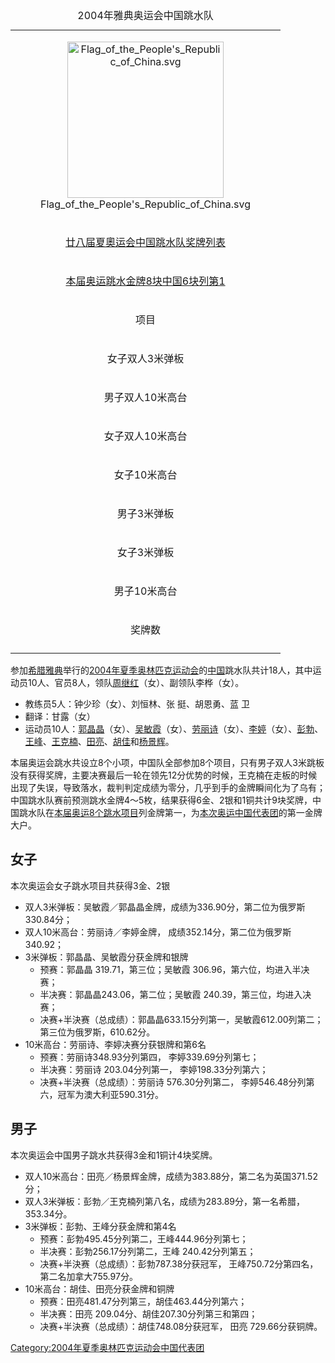 {| border="1" cellpadding="2" cellspacing="0" align="right" 
|+2004年雅典奥运会中国跳水队
|- bgcolor="#efefef"
| colspan="7" align="center"|[[File:Flag_of_the_People's_Republic_of_China.svg|250px]]
|- bgcolor="#efefef"
!colspan=7|[[2004年夏季奥林匹克运动会|廿八届夏奧运会中国跳水队]][[2004年夏季奥运会中国代表团奖牌详细列表|奖牌列表]]
|- bgcolor="#efefef"
!colspan=7|[[2004年夏季奥林匹克运动会跳水比赛|本届奥运跳水金牌8块中国6块列第1]]
|- style="text-align:center;"
|项目
| bgcolor="gold" |金牌
| bgcolor="silver" |银牌
| bgcolor="CC9966" |铜牌
|- style="background:#ccccff; text-align:center;"
|女子双人3米弹板
|吴敏霞／郭晶晶
|/
|/
|- style="text-align:center;"
|男子双人10米高台
|田亮／杨景辉
|/
|/
|- style="background:#ccccff; text-align:center;"
|女子双人10米高台
|劳丽诗／李婷
|/
|/
|- style="text-align:center;"
|女子10米高台
|/
|劳丽诗
|/

|- style="background:#ccccff; text-align:center;"
|男子3米弹板
|彭勃
|/
|/
|- style="text-align:center;"
|女子3米弹板
|郭晶晶
|吴敏霞
|/
|- style="text-align:center;"
|男子10米高台
|胡佳
|/
|田亮
|- style="text-align:center;"
|奖牌数
|6
|2
|1

|-
|}


参加[[希腊|希腊]][[雅典|雅典]]举行的[[2004年夏季奥林匹克运动会|2004年夏季奥林匹克运动会]]的[[2004年夏季奥林匹克运动会中国代表团|中国]]跳水队共计18人，其中运动员10人、官员8人，领队[[周继红|周继红]]（女）、副领队李桦（女）。
*教练员5人：钟少珍（女）、刘恒林、张 挺、胡恩勇、蓝 卫
*翻译：甘露（女）
*运动员10人：[[郭晶晶|郭晶晶]]（女）、[[吴敏霞|吴敏霞]]（女）、[[劳丽诗|劳丽诗]]（女）、[[李婷_(跳水運動員)|李婷]]（女）、[[彭勃_(1981年)|彭勃]]、[[王峰|王峰]]、[[王克楠|王克楠]]、[[田亮|田亮]]、[[胡佳_(跳水運動員)|胡佳]]和[[杨景辉|杨景辉]]。

本届奥运会跳水共设立8个小项，中国队全部参加8个项目，只有男子双人3米跳板没有获得奖牌，主要决赛最后一轮在领先12分优势的时候，王克楠在走板的时候出现了失误，导致落水，裁判判定成绩为零分，几乎到手的金牌瞬间化为了乌有；中国跳水队赛前预测跳水金牌4～5枚，结果获得6金、2银和1铜共计9块奖牌，中国跳水队在[[2004年夏季奥林匹克运动会跳水比赛|本届奥运8个跳水项目]]列金牌第一，为[[2004年夏季奥林匹克运动会中国代表团|本次奥运中国代表团]]的第一金牌大户。

== 女子 ==
本次奥运会女子跳水项目共获得3金、2银
*双人3米弹板：吴敏霞／郭晶晶金牌，成绩为336.90分，第二位为俄罗斯330.84分； 
*双人10米高台：劳丽诗／李婷金牌， 成绩352.14分，第二位为俄罗斯340.92； 
*3米弹板：郭晶晶、吴敏霞分获金牌和银牌
**预赛：郭晶晶 319.71，第三位；吴敏霞 306.96，第六位，均进入半决赛； 
**半决赛：郭晶晶243.06，第二位；吴敏霞 240.39，第三位，均进入决赛； 
**决赛+半決赛（总成绩）：郭晶晶633.15分列第一，吴敏霞612.00列第二；第三位为俄罗斯，610.62分。 
*10米高台：劳丽诗、李婷决赛分获银牌和第6名
**预赛：劳丽诗348.93分列第四， 李婷339.69分列第七； 
**半决赛：劳丽诗 203.04分列第一， 李婷198.33分列第六； 
**决赛+半決赛（总成绩）：劳丽诗 576.30分列第二， 李婷546.48分列第六，冠军为澳大利亚590.31分。

== 男子 ==
本次奥运会中国男子跳水共获得3金和1铜计4块奖牌。
*双人10米高台：田亮／杨景辉金牌，成绩为383.88分，第二名为英国371.52分； 
*双人3米弹板：彭勃／王克楠列第八名，成绩为283.89分，第一名希腊，353.34分。
*3米弹板：彭勃、王峰分获金牌和第4名
**预赛：彭勃495.45分列第二，王峰444.96分列第七；
**半决赛：彭勃256.17分列第二，王峰 240.42分列第五； 
**决赛+半決赛（总成绩）：彭勃787.38分获冠军， 王峰750.72分第四名，第二名加拿大755.97分。 
*10米高台：胡佳、田亮分获金牌和铜牌 
**预赛：田亮481.47分列第三，胡佳463.44分列第六； 
**半决赛：田亮 209.04分、胡佳207.30分列第三和第四；
**决赛+半決赛（总成绩）：胡佳748.08分获冠军， 田亮 729.66分获铜牌。 

{{China in 2004 Olympic Games}}

[[Category:2004年夏季奥林匹克运动会中国代表团|Category:2004年夏季奥林匹克运动会中国代表团]]